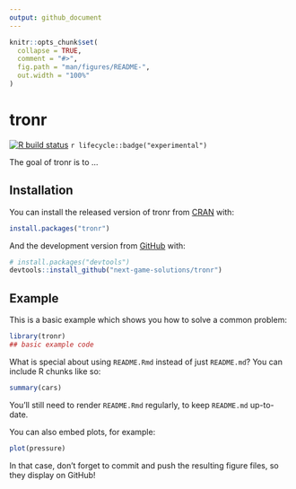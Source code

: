 ```yaml
---
output: github_document
---
```


<!-- README.md is generated from README.Rmd. Please edit that file -->

```r
knitr::opts_chunk$set(
  collapse = TRUE,
  comment = "#>",
  fig.path = "man/figures/README-",
  out.width = "100%"
)
```

# tronr

<!-- badges: start -->
[![R build status](https://github.com/next-game-solutions/tronr/actions/workflows/r.yml/badge.svg)](https://github.com/next-game-solutions/tronr/actions/workflows/r.yml)
`r lifecycle::badge("experimental")`
<!-- badges: end -->

The goal of tronr is to ...

## Installation

You can install the released version of tronr from [CRAN](https://CRAN.R-project.org) with:

``` r
install.packages("tronr")
```

And the development version from [GitHub](https://github.com/) with:

``` r
# install.packages("devtools")
devtools::install_github("next-game-solutions/tronr")
```
## Example

This is a basic example which shows you how to solve a common problem:

```r
library(tronr)
## basic example code
```

What is special about using `README.Rmd` instead of just `README.md`? You can include R chunks like so:

```r
summary(cars)
```

You'll still need to render `README.Rmd` regularly, to keep `README.md` up-to-date.

You can also embed plots, for example:

```r
plot(pressure)
```

In that case, don't forget to commit and push the resulting figure files, so they display on GitHub!
